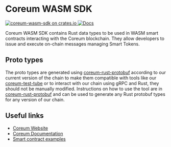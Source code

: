 # Coreum WASM SDK

<div className="flex items-center gap-2 my-2">
    <a href="https://crates.io/crates/coreum-wasm-sdk" target="blank">
        <img src="https://img.shields.io/crates/v/coreum-wasm-sdk.svg" alt="coreum-wasm-sdk on crates.io" />
    </a>
    <a href="https://docs.rs/coreum-wasm-sdk" target="blank">
        <img src="https://docs.rs/coreum-wasm-sdk/badge.svg" alt="Docs" />
    </a>
</div>

Coreum WASM SDK contains Rust data types to be used in WASM smart contracts interacting with the Coreum blockchain.
They allow developers to issue and execute on-chain messages managing Smart Tokens.

## Proto types

The proto types are generated using [coreum-rust-protobuf](https://github.com/CoreumFoundation/coreum-rust-protobuf) according to our current version of the chain to make them compatible with tools like our [coreum-test-tube](https://github.com/CoreumFoundation/test-tube) or to interact with our chain using gRPC and Rust, they should not be manually modified. Instructions on how to use the tool are in [coreum-rust-protobuf](https://github.com/CoreumFoundation/coreum-rust-protobuf) and can be used to generate any Rust protobuf types for any version of our chain.

## Useful links

- [Coreum Website](https://coreum.com)
- [Coreum Documentation](https://docs.coreum.dev)
- [Smart contract examples](https://github.com/CoreumFoundation/coreum/tree/master/integration-tests/contracts)
